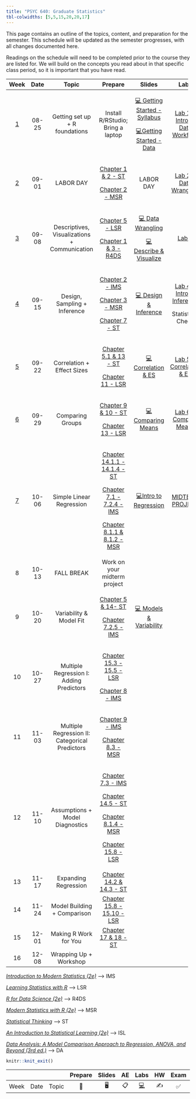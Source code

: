 ```yaml
---
title: "PSYC 640: Graduate Statistics"
tbl-colwidths: [5,5,15,20,20,17]
---
```


This page contains an outline of the topics, content, and preparation for the semester. This schedule will be updated as the semester progresses, with all changes documented here.

::: callout-important
Readings on the schedule will need to be completed prior to the course they are listed for. We will build on the concepts you read about in that specific class period, so it is important that you have read.
:::

<div>

+-------------------------+---------+------------------------------------------------+---------------------------------------------------------------------------------------------------------------+-------------------------------------------------------------------------------+-------------------------------------------------------------------+
| Week                    | Date    | Topic                                          | Prepare                                                                                                       | Slides                                                                        | Labs                                                              |
+:=======================:+:=======:+:==============================================:+:=============================================================================================================:+:=============================================================================:+:=================================================================:+
| [1](/weeks/week-1.html) | 08-25   | Getting set up + R foundations                 | Install R/RStudio; Bring a laptop                                                                             | [💻 Getting Started - Syllabus](../slides/lec-1_syl.html){target="_blank"}    | [Lab 1 - Intro to Data Workflow](/labs/lab-1_data-workflow.html)  |
|                         |         |                                                |                                                                                                               |                                                                               |                                                                   |
|                         |         |                                                |                                                                                                               | [💻Getting Started - Data](../slides/lec-1_background.html){target="_blank"}  |                                                                   |
+-------------------------+---------+------------------------------------------------+---------------------------------------------------------------------------------------------------------------+-------------------------------------------------------------------------------+-------------------------------------------------------------------+
| [2](weeks/week-2.html)  | 09-01   | LABOR DAY                                      | [Chapter 1 & 2 - ST](https://statsthinking21.github.io/statsthinking21-core-site/){target="_blank"}           | LABOR DAY                                                                     | [Lab 2 - Data Wrangling](/labs/lab-2_data-wrangling.html)         |
|                         |         |                                                |                                                                                                               |                                                                               |                                                                   |
|                         |         |                                                | [Chapter 2 - MSR](https://www.modernstatisticswithr.com/){target="_blank"}                                    |                                                                               |                                                                   |
+-------------------------+---------+------------------------------------------------+---------------------------------------------------------------------------------------------------------------+-------------------------------------------------------------------------------+-------------------------------------------------------------------+
| [3](weeks/week-3.html)  | 09-08   | Descriptives, Visualizations + Communication   | [Chapter 5 - LSR](https://learningstatisticswithr.com/book/){target="_blank"}                                 | [💻 Data Wrangling](../slides/lec-3_wrangle.html){target="_blank"}            | [Lab 3](/labs/lab-3_describe-viz.html)                            |
|                         |         |                                                |                                                                                                               |                                                                               |                                                                   |
|                         |         |                                                | [Chapter 1 & 3 - R4DS](https://r4ds.hadley.nz/){target="_blank"}                                              | [💻 Describe & Visualize](../slides/lec-3_desc-viz.html){target="_blank"}     |                                                                   |
+-------------------------+---------+------------------------------------------------+---------------------------------------------------------------------------------------------------------------+-------------------------------------------------------------------------------+-------------------------------------------------------------------+
| [4](weeks/week-4.html)  | 09-15   | Design, Sampling + Inference                   | [Chapter 2 - IMS](https://openintro-ims.netlify.app/){target="_blank"}                                        | [💻 Design & Inference](/slides/lec-4_design-inference.html){target="_blank"} | [Lab 4 - Intro to Inference](/labs/lab-4.html){target="_blank"}   |
|                         |         |                                                |                                                                                                               |                                                                               |                                                                   |
|                         |         |                                                | [Chapter 3 - MSR](https://www.modernstatisticswithr.com/){target="_blank"}                                    |                                                                               | Statistical Check                                                 |
|                         |         |                                                |                                                                                                               |                                                                               |                                                                   |
|                         |         |                                                | [Chapter 7 - ST](https://statsthinking21.github.io/statsthinking21-core-site/){target="_blank"}               |                                                                               |                                                                   |
+-------------------------+---------+------------------------------------------------+---------------------------------------------------------------------------------------------------------------+-------------------------------------------------------------------------------+-------------------------------------------------------------------+
| [5](weeks/week-5.html)  | 09-22   | Correlation + Effect Sizes                     | [Chapter 5.1 & 13 - ST](https://statsthinking21.github.io/statsthinking21-core-site/){target="_blank"}        | [💻 Correlation & ES](/slides/lec-5_correlation.html){target="_blank"}        | [Lab 5 - Correlation & ES](/labs/lab-5_cor.html){target="_blank"} |
|                         |         |                                                |                                                                                                               |                                                                               |                                                                   |
|                         |         |                                                | [Chapter 11 - LSR](https://learningstatisticswithr.com/book/){target="_blank"}                                |                                                                               |                                                                   |
+-------------------------+---------+------------------------------------------------+---------------------------------------------------------------------------------------------------------------+-------------------------------------------------------------------------------+-------------------------------------------------------------------+
| [6](weeks/week-6.html)  | 09-29   | Comparing Groups                               | [Chapter 9 & 10 - ST](https://statsthinking21.github.io/statsthinking21-core-site/){target="_blank"}          | [💻Comparing Means](slides/lec-6_mean.html){target="_blank"}                  | [Lab 6 - Compare Means](/labs/lab-6.html){target="_blank"}        |
|                         |         |                                                |                                                                                                               |                                                                               |                                                                   |
|                         |         |                                                | [Chapter 13 - LSR](https://learningstatisticswithr.com/book/){target="_blank"}                                |                                                                               |                                                                   |
+-------------------------+---------+------------------------------------------------+---------------------------------------------------------------------------------------------------------------+-------------------------------------------------------------------------------+-------------------------------------------------------------------+
| [7](weeks/week-7.html)  | 10-06   | Simple Linear Regression                       | [Chapter 14.1.1 - 14.1.4 - ST](https://statsthinking21.github.io/statsthinking21-core-site/){target="_blank"} | [💻Intro to Regression](slides/lec-7_regression.html)                         | [MIDTERM PROJECT](labs/midterm-proj.html)                         |
|                         |         |                                                |                                                                                                               |                                                                               |                                                                   |
|                         |         |                                                | [Chapter 7.1 - 7.2.4 - IMS](https://openintro-ims.netlify.app/){target="_blank"}                              |                                                                               |                                                                   |
|                         |         |                                                |                                                                                                               |                                                                               |                                                                   |
|                         |         |                                                | [Chapter 8.1.1 & 8.1.2 - MSR](https://www.modernstatisticswithr.com/){target="_blank"}                        |                                                                               |                                                                   |
+-------------------------+---------+------------------------------------------------+---------------------------------------------------------------------------------------------------------------+-------------------------------------------------------------------------------+-------------------------------------------------------------------+
| 8                       | 10-13   | FALL BREAK                                     | Work on your midterm project                                                                                  |                                                                               |                                                                   |
+-------------------------+---------+------------------------------------------------+---------------------------------------------------------------------------------------------------------------+-------------------------------------------------------------------------------+-------------------------------------------------------------------+
| 9                       | 10-20   | Variability & Model Fit                        | [Chapter 5 & 14- ST](https://statsthinking21.github.io/statsthinking21-core-site/){target="_blank"}           | [💻 Models & Variability](/slides/lec-9_models.html)                          |                                                                   |
|                         |         |                                                |                                                                                                               |                                                                               |                                                                   |
|                         |         |                                                | [Chapter 7.2.5 - IMS](https://openintro-ims.netlify.app/){target="_blank"}                                    |                                                                               |                                                                   |
+-------------------------+---------+------------------------------------------------+---------------------------------------------------------------------------------------------------------------+-------------------------------------------------------------------------------+-------------------------------------------------------------------+
| 10                      | 10-27   | Multiple Regression I: Adding Predictors       | [Chapter 15.3 - 15.5 - LSR](https://learningstatisticswithr.com/book/){target="_blank"}                       |                                                                               |                                                                   |
|                         |         |                                                |                                                                                                               |                                                                               |                                                                   |
|                         |         |                                                | [Chapter 8 - IMS](https://openintro-ims.netlify.app/){target="_blank"}                                        |                                                                               |                                                                   |
+-------------------------+---------+------------------------------------------------+---------------------------------------------------------------------------------------------------------------+-------------------------------------------------------------------------------+-------------------------------------------------------------------+
| 11                      | 11-03   | Multiple Regression II: Categorical Predictors | [Chapter 9 - IMS](https://openintro-ims.netlify.app/){target="_blank"}                                        |                                                                               |                                                                   |
|                         |         |                                                |                                                                                                               |                                                                               |                                                                   |
|                         |         |                                                | [Chapter 8.3 - MSR](https://www.modernstatisticswithr.com/){target="_blank"}                                  |                                                                               |                                                                   |
+-------------------------+---------+------------------------------------------------+---------------------------------------------------------------------------------------------------------------+-------------------------------------------------------------------------------+-------------------------------------------------------------------+
| 12                      | 11-10   | Assumptions + Model Diagnostics                | [Chapter 7.3 - IMS](https://openintro-ims.netlify.app/){target="_blank"}                                      |                                                                               |                                                                   |
|                         |         |                                                |                                                                                                               |                                                                               |                                                                   |
|                         |         |                                                | [Chapter 14.5 - ST](https://statsthinking21.github.io/statsthinking21-core-site/){target="_blank"}            |                                                                               |                                                                   |
|                         |         |                                                |                                                                                                               |                                                                               |                                                                   |
|                         |         |                                                | [Chapter 8.1.4 - MSR](https://www.modernstatisticswithr.com/){target="_blank"}                                |                                                                               |                                                                   |
|                         |         |                                                |                                                                                                               |                                                                               |                                                                   |
|                         |         |                                                | [Chapter 15.8 - LSR](https://learningstatisticswithr.com/book/){target="_blank"}                              |                                                                               |                                                                   |
+-------------------------+---------+------------------------------------------------+---------------------------------------------------------------------------------------------------------------+-------------------------------------------------------------------------------+-------------------------------------------------------------------+
| 13                      | 11-17   | Expanding Regression                           | [Chapter 14.2 & 14.3 - ST](https://statsthinking21.github.io/statsthinking21-core-site/){target="_blank"}     |                                                                               |                                                                   |
+-------------------------+---------+------------------------------------------------+---------------------------------------------------------------------------------------------------------------+-------------------------------------------------------------------------------+-------------------------------------------------------------------+
| 14                      | 11-24   | Model Building + Comparison                    | [Chapter 15.8 - 15.10 - LSR](https://learningstatisticswithr.com/book/){target="_blank"}                      |                                                                               |                                                                   |
+-------------------------+---------+------------------------------------------------+---------------------------------------------------------------------------------------------------------------+-------------------------------------------------------------------------------+-------------------------------------------------------------------+
| 15                      | 12-01   | Making R Work for You                          | [Chapter 17 & 18 - ST](https://statsthinking21.github.io/statsthinking21-core-site/){target="_blank"}         |                                                                               |                                                                   |
+-------------------------+---------+------------------------------------------------+---------------------------------------------------------------------------------------------------------------+-------------------------------------------------------------------------------+-------------------------------------------------------------------+
| 16                      | 12-08   | Wrapping Up + Workshop                         |                                                                                                               |                                                                               |                                                                   |
+-------------------------+---------+------------------------------------------------+---------------------------------------------------------------------------------------------------------------+-------------------------------------------------------------------------------+-------------------------------------------------------------------+

</div>

[*Introduction to Modern Statistics (2e)*](https://openintro-ims.netlify.app/){target="_blank"} –\> IMS

[*Learning Statistics with R*](https://learningstatisticswithr.com/book/){target="_blank"} –\> LSR

[*R for Data Science (2e)*](https://r4ds.hadley.nz/){target="_blank"} –\> R4DS

[*Modern Statistics with R (2e)*](https://www.modernstatisticswithr.com/){target="_blank"} –\> MSR

[*Statistical Thinking*](https://statsthinking21.github.io/statsthinking21-core-site/){target="_blank"} –\> ST

[*An Introduction to Statistical Learning (2e)*](https://www.statlearning.com/){target="_blank"} –\> ISL

[*Data Analysis: A Model Comparison Approach to Regression, ANOVA, and Beyond (3rd ed.)*](https://sadbhavnapublications.org/research-enrichment-material/2-Statistical-Books/Data-Analysis-A-Model-Comparison-Approach-To-Regression,-ANOVA,-and-Beyond.pdf){target="_blank"} –\> DA

```r
knitr::knit_exit()
```

|      |      |       | Prepare | Slides | AE  |  Labs  | HW  | Exam | Project |
|------|------|-------|:-------:|:------:|:---:|:------:|:---:|:----:|:-------:|
| Week | Date | Topic |   📖    |   🖥️   | 📋  | [💻]() | ✍️  |  ✅  |   📂    |
